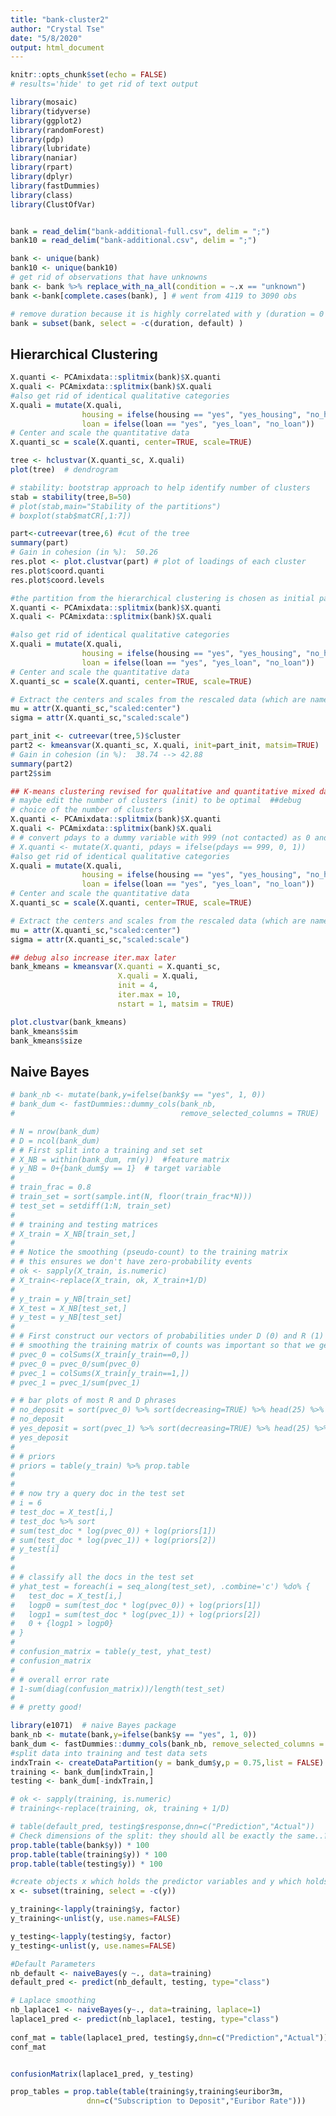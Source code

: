 ---
title: "bank-cluster2"
author: "Crystal Tse"
date: "5/8/2020"
output: html_document
---

```{r setup, include=FALSE}
knitr::opts_chunk$set(echo = FALSE)
# results='hide' to get rid of text output
```

```{r message = FALSE}
library(mosaic)
library(tidyverse)
library(ggplot2)
library(randomForest)
library(pdp)
library(lubridate)
library(naniar)
library(rpart)
library(dplyr)
library(fastDummies)
library(class)
library(ClustOfVar)


bank = read_delim("bank-additional-full.csv", delim = ";")
bank10 = read_delim("bank-additional.csv", delim = ";")
```


```{r}
bank <- unique(bank)
bank10 <- unique(bank10)
# get rid of observations that have unknowns
bank <- bank %>% replace_with_na_all(condition = ~.x == "unknown")
bank <-bank[complete.cases(bank), ] # went from 4119 to 3090 obs

# remove duration because it is highly correlated with y (duration = 0 --> no)
bank = subset(bank, select = -c(duration, default) )

```

## Hierarchical Clustering

```{r}
X.quanti <- PCAmixdata::splitmix(bank)$X.quanti
X.quali <- PCAmixdata::splitmix(bank)$X.quali
#also get rid of identical qualitative categories
X.quali = mutate(X.quali,
                housing = ifelse(housing == "yes", "yes_housing", "no_housing"),
                loan = ifelse(loan == "yes", "yes_loan", "no_loan"))
# Center and scale the quantitative data
X.quanti_sc = scale(X.quanti, center=TRUE, scale=TRUE)

tree <- hclustvar(X.quanti_sc, X.quali)
plot(tree)  # dendrogram

```

```{r}

# stability: bootstrap approach to help identify number of clusters
stab = stability(tree,B=50)
# plot(stab,main="Stability of the partitions")
# boxplot(stab$matCR[,1:7])
```



```{r}
part<-cutreevar(tree,6) #cut of the tree
summary(part)
# Gain in cohesion (in %):  50.26
res.plot <- plot.clustvar(part) # plot of loadings of each cluster
res.plot$coord.quanti
res.plot$coord.levels
```




```{r}
#the partition from the hierarchical clustering is chosen as initial partition
X.quanti <- PCAmixdata::splitmix(bank)$X.quanti
X.quali <- PCAmixdata::splitmix(bank)$X.quali

#also get rid of identical qualitative categories
X.quali = mutate(X.quali,
                housing = ifelse(housing == "yes", "yes_housing", "no_housing"),
                loan = ifelse(loan == "yes", "yes_loan", "no_loan"))
# Center and scale the quantitative data
X.quanti_sc = scale(X.quanti, center=TRUE, scale=TRUE)

# Extract the centers and scales from the rescaled data (which are named attributes)
mu = attr(X.quanti_sc,"scaled:center")
sigma = attr(X.quanti_sc,"scaled:scale")

part_init <- cutreevar(tree,5)$cluster
part2 <- kmeansvar(X.quanti_sc, X.quali, init=part_init, matsim=TRUE)
# Gain in cohesion (in %):  38.74 --> 42.88
summary(part2)
part2$sim
```


```{r}

## K-means clustering revised for qualitative and quantitative mixed data
# maybe edit the number of clusters (init) to be optimal  ##debug
# choice of the number of clusters
X.quanti <- PCAmixdata::splitmix(bank)$X.quanti
X.quali <- PCAmixdata::splitmix(bank)$X.quali
# # convert pdays to a dummy variable with 999 (not contacted) as 0 and any other value as one
# X.quanti <- mutate(X.quanti, pdays = ifelse(pdays == 999, 0, 1))
#also get rid of identical qualitative categories
X.quali = mutate(X.quali,
                housing = ifelse(housing == "yes", "yes_housing", "no_housing"),
                loan = ifelse(loan == "yes", "yes_loan", "no_loan"))
# Center and scale the quantitative data
X.quanti_sc = scale(X.quanti, center=TRUE, scale=TRUE)

# Extract the centers and scales from the rescaled data (which are named attributes)
mu = attr(X.quanti_sc,"scaled:center")
sigma = attr(X.quanti_sc,"scaled:scale")

## debug also increase iter.max later
bank_kmeans = kmeansvar(X.quanti = X.quanti_sc, 
                        X.quali = X.quali, 
                        init = 4,
                        iter.max = 10,
                        nstart = 1, matsim = TRUE)

plot.clustvar(bank_kmeans)
bank_kmeans$sim
bank_kmeans$size
```

## Naive Bayes
```{r}
# bank_nb <- mutate(bank,y=ifelse(bank$y == "yes", 1, 0))
# bank_dum <- fastDummies::dummy_cols(bank_nb,
#                                     remove_selected_columns = TRUE)

# N = nrow(bank_dum)
# D = ncol(bank_dum)
# # First split into a training and set set
# X_NB = within(bank_dum, rm(y))  #feature matrix
# y_NB = 0+{bank_dum$y == 1}  # target variable
# 
# train_frac = 0.8
# train_set = sort(sample.int(N, floor(train_frac*N)))
# test_set = setdiff(1:N, train_set)
# 
# # training and testing matrices
# X_train = X_NB[train_set,]
# 
# # Notice the smoothing (pseudo-count) to the training matrix
# # this ensures we don't have zero-probability events
# ok <- sapply(X_train, is.numeric)
# X_train<-replace(X_train, ok, X_train+1/D)
# 
# y_train = y_NB[train_set]
# X_test = X_NB[test_set,]
# y_test = y_NB[test_set]
# 
# # First construct our vectors of probabilities under D (0) and R (1) classes
# # smoothing the training matrix of counts was important so that we get no zeros here
# pvec_0 = colSums(X_train[y_train==0,])
# pvec_0 = pvec_0/sum(pvec_0)
# pvec_1 = colSums(X_train[y_train==1,])
# pvec_1 = pvec_1/sum(pvec_1)


```

```{r}
# # bar plots of most R and D phrases
# no_deposit = sort(pvec_0) %>% sort(decreasing=TRUE) %>% head(25) %>% barplot(las=2, cex.names=0.6)
# no_deposit
# yes_deposit = sort(pvec_1) %>% sort(decreasing=TRUE) %>% head(25) %>% barplot(las=2, cex.names=0.6)
# yes_deposit
# 
# # priors
# priors = table(y_train) %>% prop.table
# 
# 
# # now try a query doc in the test set
# i = 6
# test_doc = X_test[i,]
# test_doc %>% sort
# sum(test_doc * log(pvec_0)) + log(priors[1])
# sum(test_doc * log(pvec_1)) + log(priors[2])
# y_test[i]
# 
# 
# # classify all the docs in the test set
# yhat_test = foreach(i = seq_along(test_set), .combine='c') %do% {
#   test_doc = X_test[i,]
#   logp0 = sum(test_doc * log(pvec_0)) + log(priors[1])
#   logp1 = sum(test_doc * log(pvec_1)) + log(priors[2])
#   0 + {logp1 > logp0}
# }
# 
# confusion_matrix = table(y_test, yhat_test)
# confusion_matrix
# 
# # overall error rate
# 1-sum(diag(confusion_matrix))/length(test_set)
# 
# # pretty good!
```



```{r}
library(e1071)  # naive Bayes package
bank_nb <- mutate(bank,y=ifelse(bank$y == "yes", 1, 0))
bank_dum <- fastDummies::dummy_cols(bank_nb, remove_selected_columns = TRUE)
#split data into training and test data sets
indxTrain <- createDataPartition(y = bank_dum$y,p = 0.75,list = FALSE)
training <- bank_dum[indxTrain,]
testing <- bank_dum[-indxTrain,]

# ok <- sapply(training, is.numeric)
# training<-replace(training, ok, training + 1/D)

# table(default_pred, testing$response,dnn=c("Prediction","Actual"))
# Check dimensions of the split: they should all be exactly the same..?
prop.table(table(bank$y)) * 100
prop.table(table(training$y)) * 100
prop.table(table(testing$y)) * 100

#create objects x which holds the predictor variables and y which holds the response variables
x <- subset(training, select = -c(y))

y_training<-lapply(training$y, factor)
y_training<-unlist(y, use.names=FALSE)

y_testing<-lapply(testing$y, factor)
y_testing<-unlist(y, use.names=FALSE)

#Default Parameters
nb_default <- naiveBayes(y ~., data=training)
default_pred <- predict(nb_default, testing, type="class")

# Laplace smoothing
nb_laplace1 <- naiveBayes(y~., data=training, laplace=1)
laplace1_pred <- predict(nb_laplace1, testing, type="class")
 
conf_mat = table(laplace1_pred, testing$y,dnn=c("Prediction","Actual"))
conf_mat


confusionMatrix(laplace1_pred, y_testing)
```

```{r}
prop_tables = prop.table(table(training$y,training$euribor3m,
                 dnn=c("Subscription to Deposit","Euribor Rate")))

```






